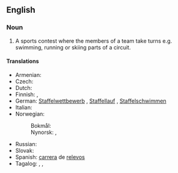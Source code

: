 ==English==
{{wikipedia}}

===Noun===
{{en-noun}}

# A sports contest where the members of a team take turns e.g. swimming, running or skiing parts of a circuit.

====Translations====
{{trans-top|sports contest}}
* Armenian: {{q|running}} {{t+|hy|փոխանցումավազք}}
* Czech: {{t+|cs|štafeta|f}}
* Dutch: {{t+|nl|estafette|f}}
* Finnish: {{t|fi|viestikilpailu}}, {{t+|fi|viesti}}
* German: [[Staffelwettbewerb]] {{g|m}} {{q|general}}, [[Staffellauf]] {{g|m}} {{q|running}}, [[Staffelschwimmen]] {{g|n}} {{q|swimming}}
* Italian: {{t+|it|staffetta|f}}
* Norwegian:
*: Bokmål: {{t|nb|stafettløp|n}}
*: Nynorsk: {{t|nn|stafettløp|n}}, {{t|nn|stafettlaup|n}}
{{trans-mid}}
* Russian: {{t+|ru|эстафе́та|f}}
* Slovak: {{t|sk|štafeta|f}}
* Spanish: [[carrera#Spanish|carrera]] de [[relevo]]s
* Tagalog: {{t|tl|hatirang-karera}}, {{t|tl|takbuhang-hatiran}}, {{t|tl|takbuhang-dugtungan}}
{{trans-bottom}}

{{topics|en|Sports|Athletics}}